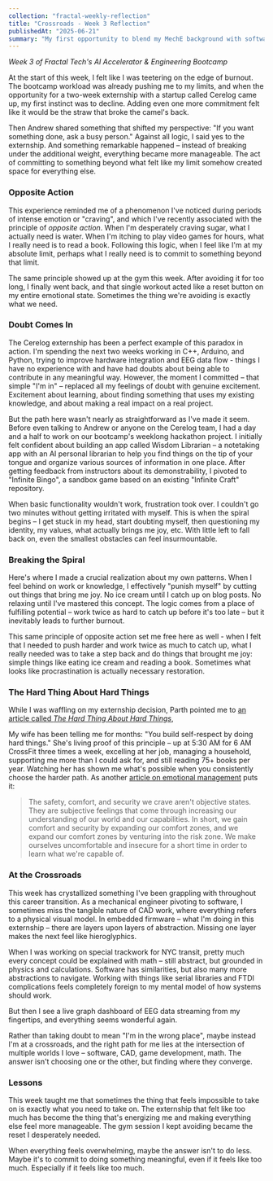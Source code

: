 ```yaml
---
collection: "fractal-weekly-reflection"
title: "Crossroads - Week 3 Reflection"
publishedAt: "2025-06-21"
summary: "My first opportunity to blend my MechE background with software"
---
```


_Week 3 of Fractal Tech's AI Accelerator & Engineering Bootcamp_

At the start of this week, I felt like I was teetering on the edge of burnout. The bootcamp workload was already pushing me to my limits, and when the opportunity for a two-week externship with a startup called Cerelog came up, my first instinct was to decline. Adding even one more commitment felt like it would be the straw that broke the camel's back.

Then Andrew shared something that shifted my perspective: "If you want something done, ask a busy person." Against all logic, I said yes to the externship. And something remarkable happened – instead of breaking under the additional weight, everything became more manageable. The act of committing to something beyond what felt like my limit somehow created space for everything else.

### Opposite Action

This experience reminded me of a phenomenon I've noticed during periods of intense emotion or "craving", and which I've recently associated with the principle of _opposite action_. When I'm desperately craving sugar, what I actually need is water. When I'm itching to play video games for hours, what I really need is to read a book. Following this logic, when I feel like I'm at my absolute limit, perhaps what I really need is to commit to something beyond that limit.

The same principle showed up at the gym this week. After avoiding it for too long, I finally went back, and that single workout acted like a reset button on my entire emotional state. Sometimes the thing we're avoiding is exactly what we need.

### Doubt Comes In

The Cerelog externship has been a perfect example of this paradox in action. I'm spending the next two weeks working in C++, Arduino, and Python, trying to improve hardware integration and EEG data flow - things I have no experience with and have had doubts about being able to contribute in any meaningful way. However, the moment I committed – that simple "I'm in" – replaced all my feelings of doubt with genuine excitement. Excitement about learning, about finding something that uses my existing knowledge, and about making a real impact on a real project.

But the path here wasn't nearly as straightforward as I've made it seem. Before even talking to Andrew or anyone on the Cerelog team, I had a day and a half to work on our bootcamp's weeklong hackathon project. I initially felt confident about building an app called Wisdom Librarian – a notetaking app with an AI personal librarian to help you find things on the tip of your tongue and organize various sources of information in one place. After getting feedback from instructors about its demonstrability, I pivoted to "Infinite Bingo", a sandbox game based on an existing "Infinite Craft" repository.

When basic functionality wouldn't work, frustration took over. I couldn't go two minutes without getting irritated with myself. This is when the spiral begins – I get stuck in my head, start doubting myself, then questioning my identity, my values, what actually brings me joy, etc. With little left to fall back on, even the smallest obstacles can feel insurmountable.

### Breaking the Spiral

Here's where I made a crucial realization about my own patterns. When I feel behind on work or knowledge, I effectively "punish myself" by cutting out things that bring me joy. No ice cream until I catch up on blog posts. No relaxing until I've mastered this concept. The logic comes from a place of fulfilling potential – work twice as hard to catch up before it's too late – but it inevitably leads to further burnout.

This same principle of opposite action set me free here as well - when I felt that I needed to push harder and work twice as much to catch up, what I really needed was to take a step back and do things that brought me joy: simple things like eating ice cream and reading a book. Sometimes what looks like procrastination is actually necessary restoration.

### The Hard Thing About Hard Things

While I was waffling on my externship decision, Parth pointed me to [an article called _The Hard Thing About Hard Things_](https://www.thepsmiths.com/p/review-the-hard-thing-about-hard),

My wife has been telling me for months: "You build self-respect by doing hard things." She's living proof of this principle – up at 5:30 AM for 6 AM CrossFit three times a week, excelling at her job, managing a household, supporting me more than I could ask for, and still reading 75+ books per year. Watching her has shown me what's possible when you consistently choose the harder path. As another [article on emotional management](https://www.scattered-thoughts.net/writing/emotional-management/) puts it:

> The safety, comfort, and security we crave aren't objective states. They are subjective feelings that come through increasing our understanding of our world and our capabilities. In short, we gain comfort and security by expanding our comfort zones, and we expand our comfort zones by venturing into the risk zone. We make ourselves uncomfortable and insecure for a short time in order to learn what we're capable of.

### At the Crossroads

This week has crystallized something I've been grappling with throughout this career transition. As a mechanical engineer pivoting to software, I sometimes miss the tangible nature of CAD work, where everything refers to a physical visual model. In embedded firmware – what I'm doing in this externship – there are layers upon layers of abstraction. Missing one layer makes the next feel like hieroglyphics.

When I was working on special trackwork for NYC transit, pretty much every concept could be explained with math – still abstract, but grounded in physics and calculations. Software has similarities, but also many more abstractions to navigate. Working with things like serial libraries and FTDI complications feels completely foreign to my mental model of how systems should work.

But then I see a live graph dashboard of EEG data streaming from my fingertips, and everything seems wonderful again.

Rather than taking doubt to mean "I'm in the wrong place", maybe instead I'm at a crossroads, and the right path for me lies at the intersection of multiple worlds I love – software, CAD, game development, math. The answer isn't choosing one or the other, but finding where they converge.

### Lessons

This week taught me that sometimes the thing that feels impossible to take on is exactly what you need to take on. The externship that felt like too much has become the thing that's energizing me and making everything else feel more manageable. The gym session I kept avoiding became the reset I desperately needed.

When everything feels overwhelming, maybe the answer isn't to do less. Maybe it's to commit to doing something meaningful, even if it feels like too much. Especially if it feels like too much.
